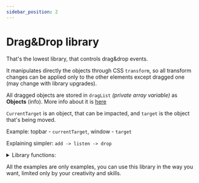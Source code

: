 ```yaml
---
sidebar_position: 2
---
```

# Drag&Drop library

That's the lowest library, that controls drag&drop events.

It manipulates directly the objects through CSS `transform`, so all transform changes can be applied only to the other elements except dragged one (may change with library upgrades).

All dragged objects are stored in `dragList` _(private array variable)_ as __Objects__ (info). More info about it is [here](../libdrag/about)

`CurrentTarget` is an object, that can be impacted, and `target` is the object that's being moved. 

Example: topbar - `currentTarget`, window - `target`

Explaining simpler: `add -> listen -> drop`

<details>
<summary>Library functions:</summary>

- [add](../libdrag/add)
- [listen](../libdrag/listen)
- [drop](../libdrag/drop)
- [dropAll](../libdrag/dropAll)
- [click](../libdrag/click)
- [get](../libdrag/get)
- [wipe](../libdrag/wipe)

</details>

All the examples are only examples, you can use this library in the way you want, limited only by your creativity and skills.